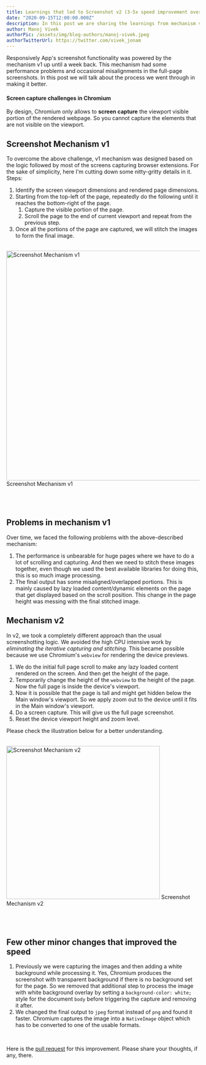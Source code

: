 ```yaml
---
title: Learnings that led to Screenshot v2 (3-5x speed improvement over v1)
date: "2020-09-15T12:00:00.000Z"
description: In this post we are sharing the learnings from mechanism v1 that laid the base for v2.
author: Manoj Vivek
authorPic: /assets/img/blog-authors/manoj-vivek.jpeg
authorTwitterUrl: https://twitter.com/vivek_jonam
---
```


Responsively App's screenshot functionality was powered by the mechanism v1 up until a week back. This mechanism had some performance problems and occasional misalignments in the full-page screenshots. In this post we will talk about the process we went through in making it better.

#### Screen capture challenges in Chromium

By design, Chromium only allows to **screen capture** the viewport visible portion of the rendered webpage. So you cannot capture the elements that are not visible on the viewport.

## Screenshot Mechanism v1

To overcome the above challenge, v1 mechanism was designed based on the logic followed by most of the screens capturing browser extensions. For the sake of simplicity, here I'm cutting down some nitty-gritty details in it.
Steps:

1. Identify the screen viewport dimensions and rendered page dimensions.
2. Starting from the top-left of the page, repeatedly do the following until it reaches the bottom-right of the page.
   1. Capture the visible portion of the page.
   2. Scroll the page to the end of current viewport and repeat from the previous step.
3. Once all the portions of the page are captured, we will stitch the images to form the final image.

<br/>
<div class="BlogPost__image-wrapper">
  <img height="600px" src="/assets/img/blog/screenshot-mechanism-v1.png" alt="Screenshot Mechanism v1" title="Screenshot Mechanism v1"/>
  <span>Screenshot Mechanism v1</span>
</div>
<br/>
<br/>
<br/>

## Problems in mechanism v1

Over time, we faced the following problems with the above-described mechanism:

1. The performance is unbearable for huge pages where we have to do a lot of scrolling and capturing. And then we need to stitch these images together, even though we used the best available libraries for doing this, this is so much image processing.
2. The final output has some misaligned/overlapped portions. This is mainly caused by lazy loaded content/dynamic elements on the page that get displayed based on the scroll position. This change in the page height was messing with the final stitched image.

## Mechanism v2

In v2, we took a completely different approach than the usual screenshotting logic. We avoided the high CPU intensive work by _eliminating the iterative capturing and stitching_. This became possible because we use Chromium's `webview` for rendering the device previews.

1. We do the initial full page scroll to make any lazy loaded content rendered on the screen. And then get the height of the page.
2. Temporarily change the height of the `webview` to the height of the page. Now the full page is inside the device's viewport.
3. Now it is possible that the page is tall and might get hidden below the Main window's viewport. So we apply zoom out to the device until it fits in the Main window's viewport.
4. Do a screen capture. This will give us the full page screenshot.
5. Reset the device viewport height and zoom level.

Please check the illustration below for a better understanding.

<br/>
<div class="BlogPost__image-wrapper">
  <img height="400px" src="/assets/img/blog/screenshot-mechanism-v2.png" alt="Screenshot Mechanism v2" title="Screenshot Mechanism v2"/>
  <span>Screenshot Mechanism v2</span>
</div>
<br/>
<br/>
<br/>

## Few other minor changes that improved the speed

1. Previously we were capturing the images and then adding a white background while processing it. Yes, Chromium produces the screenshot with transparent background if there is no background set for the page. So we removed that additional step to process the image with white background overlay by setting a `background-color: white;` style for the document `body` before triggering the capture and removing it after.
2. We changed the final output to `jpeg` format instead of `png` and found it faster. Chromium captures the image into a `NativeImage` object which has to be converted to one of the usable formats.

<br />

Here is the [pull request](https://github.com/responsively-org/responsively-app/pull/425) for this improvement. Please share your thoughts, if any, there.

